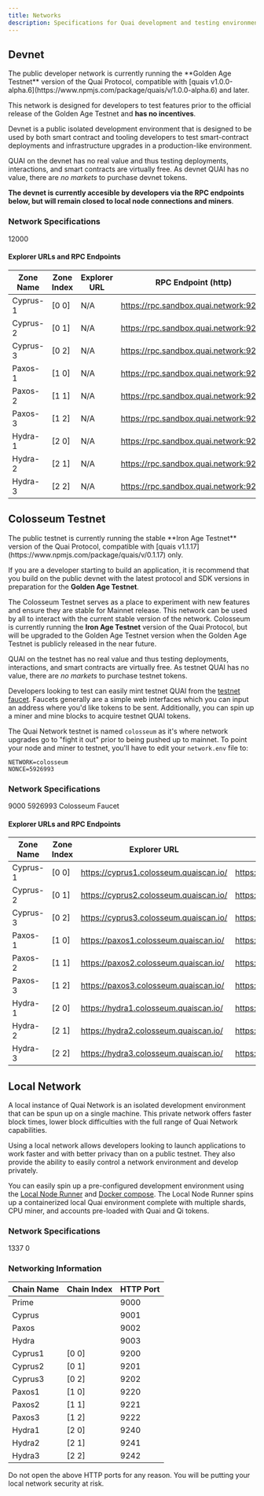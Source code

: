 ```yaml
---
title: Networks
description: Specifications for Quai development and testing environments.
---
```


## Devnet

<Tip>
  The public developer network is currently running the **Golden Age Testnet** version of the Quai Protocol, compatible with [quais v1.0.0-alpha.6](https://www.npmjs.com/package/quais/v/1.0.0-alpha.6) and later.

This network is designed for developers to test features prior to the official release of the Golden Age Testnet and **has no incentives**.

</Tip>

Devnet is a public isolated development environment that is designed to be used by both smart contract and tooling developers to test smart-contract deployments and infrastructure upgrades in a production-like environment.

QUAI on the devnet has no real value and thus testing deployments, interactions, and smart contracts are virtually free. As devnet QUAI has no value, there are _no markets_ to purchase devnet tokens.

**The devnet is currently accesible by developers via the RPC endpoints below, but will remain closed to local node connections and miners**.

### Network Specifications

<CardGroup cols={3}>
	<Card
		title='Chain ID'
		icon='link'
	>
		12000
	</Card>
</CardGroup>

#### Explorer URLs and RPC Endpoints

| Zone Name | Zone Index | Explorer URL | RPC Endpoint (http)                   | RPC Endpoint (Websocket)           |
| --------- | ---------- | ------------ | ------------------------------------- | ---------------------------------- |
| Cyprus-1  | [0 0]      | N/A          | https://rpc.sandbox.quai.network:9200 | ws://rpc.sandbox.quai.network:8200 |
| Cyprus-2  | [0 1]      | N/A          | https://rpc.sandbox.quai.network:9201 | ws://rpc.sandbox.quai.network:8201 |
| Cyprus-3  | [0 2]      | N/A          | https://rpc.sandbox.quai.network:9202 | ws://rpc.sandbox.quai.network:8202 |
| Paxos-1   | [1 0]      | N/A          | https://rpc.sandbox.quai.network:9220 | ws://rpc.sandbox.quai.network:8220 |
| Paxos-2   | [1 1]      | N/A          | https://rpc.sandbox.quai.network:9221 | ws://rpc.sandbox.quai.network:8221 |
| Paxos-3   | [1 2]      | N/A          | https://rpc.sandbox.quai.network:9222 | ws://rpc.sandbox.quai.network:8222 |
| Hydra-1   | [2 0]      | N/A          | https://rpc.sandbox.quai.network:9240 | ws://rpc.sandbox.quai.network:8240 |
| Hydra-2   | [2 1]      | N/A          | https://rpc.sandbox.quai.network:9241 | ws://rpc.sandbox.quai.network:8241 |
| Hydra-3   | [2 2]      | N/A          | https://rpc.sandbox.quai.network:9242 | ws://rpc.sandbox.quai.network:8242 |

## Colosseum Testnet

<Warning>
  The public testnet is currently running the stable **Iron Age Testnet** version of the Quai Protocol, compatible with [quais v1.1.17](https://www.npmjs.com/package/quais/v/0.1.17) only.

If you are a developer starting to build an application, it is recommend that you build on the public devnet with the latest protocol and SDK versions in preparation for the **Golden Age Testnet**.

</Warning>

The Colosseum Testnet serves as a place to experiment with new features and ensure they are stable for Mainnet release. This network can be used by all to interact with the current stable version of the network. Colosseum is currently running the **Iron Age Testnet** version of the Quai Protocol, but will be upgraded to the Golden Age Testnet version when the Golden Age Testnet is publicly released in the near future.

QUAI on the testnet has no real value and thus testing deployments, interactions, and smart contracts are virtually free. As testnet QUAI has no value, there are _no markets_ to purchase testnet tokens.

Developers looking to test can easily mint testnet QUAI from the [testnet faucet](https://faucet.quai.network). Faucets generally are a simple web interfaces which you can input an address where you'd like tokens to be sent. Additionally, you can spin up a miner and mine blocks to acquire testnet QUAI tokens.

The Quai Network testnet is named `colosseum` as it's where network upgrades go to "fight it out" prior to being pushed up to mainnet. To point your node and miner to testnet, you'll have to edit your `network.env` file to:

```
NETWORK=colosseum
NONCE=5926993
```

### Network Specifications

<CardGroup cols={3}>
	<Card
		title='Chain ID'
		icon='link'
	>
		9000
	</Card>
	<Card
		title='Network Nonce'
		icon='lock'
	>
		5926993
	</Card>
	<Card
		title='Faucet'
		href='https://faucet.quai.network'
		icon='faucet'
	>
		Colosseum Faucet
	</Card>
</CardGroup>

#### Explorer URLs and RPC Endpoints

| Zone Name | Zone Index | Explorer URL                           | RPC Endpoint                              |
| --------- | ---------- | -------------------------------------- | ----------------------------------------- |
| Cyprus-1  | [0 0]      | https://cyprus1.colosseum.quaiscan.io/ | https://rpc.cyprus1.colosseum.quaiscan.io |
| Cyprus-2  | [0 1]      | https://cyprus2.colosseum.quaiscan.io/ | https://rpc.cyprus2.colosseum.quaiscan.io |
| Cyprus-3  | [0 2]      | https://cyprus3.colosseum.quaiscan.io/ | https://rpc.cyprus3.colosseum.quaiscan.io |
| Paxos-1   | [1 0]      | https://paxos1.colosseum.quaiscan.io/  | https://rpc.paxos1.colosseum.quaiscan.io  |
| Paxos-2   | [1 1]      | https://paxos2.colosseum.quaiscan.io/  | https://rpc.paxos2.colosseum.quaiscan.io  |
| Paxos-3   | [1 2]      | https://paxos3.colosseum.quaiscan.io/  | https://rpc.paxos3.colosseum.quaiscan.io  |
| Hydra-1   | [2 0]      | https://hydra1.colosseum.quaiscan.io/  | https://rpc.hydra1.colosseum.quaiscan.io  |
| Hydra-2   | [2 1]      | https://hydra2.colosseum.quaiscan.io/  | https://rpc.hydra2.colosseum.quaiscan.io  |
| Hydra-3   | [2 2]      | https://hydra3.colosseum.quaiscan.io/  | https://rpc.hydra3.colosseum.quaiscan.io  |

## Local Network

A local instance of Quai Network is an isolated development environment that can be spun up on a single machine. This private network offers faster block times, lower block difficulties with the full range of Quai Network capabilities.

Using a local network allows developers looking to launch applications to work faster and with better privacy than on a public testnet. They also provide the ability to easily control a network environment and develop privately.

You can easily spin up a pre-configured development environment using the [Local Node Runner](/guides/client/local-node) and [Docker compose](https://docs.docker.com/compose/). The Local Node Runner spins up a containerized local Quai environment complete with multiple shards, CPU miner, and accounts pre-loaded with Quai and Qi tokens.

### Network Specifications

<CardGroup cols={3}>
	<Card
		title='Chain ID'
		icon='link'
	>
		1337
	</Card>
	<Card
		title='Network Nonce'
		icon='lock'
	>
		0
	</Card>
</CardGroup>

### Networking Information

| Chain Name | Chain Index | HTTP Port |
| ---------- | ----------- | --------- |
| Prime      |             | 9000      |
| Cyprus     |             | 9001      |
| Paxos      |             | 9002      |
| Hydra      |             | 9003      |
| Cyprus1    | [0 0]       | 9200      |
| Cyprus2    | [0 1]       | 9201      |
| Cyprus3    | [0 2]       | 9202      |
| Paxos1     | [1 0]       | 9220      |
| Paxos2     | [1 1]       | 9221      |
| Paxos3     | [1 2]       | 9222      |
| Hydra1     | [2 0]       | 9240      |
| Hydra2     | [2 1]       | 9241      |
| Hydra3     | [2 2]       | 9242      |

<Warning>Do not open the above HTTP ports for any reason. You will be putting your local network security at risk.</Warning>

